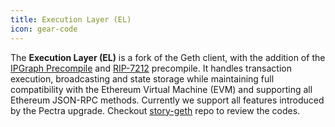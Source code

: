 ```yaml
---
title: Execution Layer (EL)
icon: gear-code
---
```


The **Execution Layer (EL)** is a fork of the Geth client, with the addition of the [IPGraph Precompile](/network/node-architecture/precompile) and [RIP-7212](https://github.com/ethereum/RIPs/blob/master/RIPS/rip-7212.md) precompile. It handles transaction execution, broadcasting and state storage while maintaining full compatibility with the Ethereum Virtual Machine (EVM) and supporting all Ethereum JSON-RPC methods. Currently we support all features introduced by the Pectra upgrade. Checkout [story-geth](https://github.com/piplabs/story-geth) repo to review the codes.